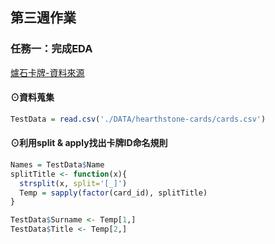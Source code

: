 ## 第三週作業

### 任務一：完成EDA

  [爐石卡牌-資料來源](https://www.kaggle.com/jeradrose/hearthstone-cards)

#### ⊙資料蒐集
      
```r
TestData = read.csv('./DATA/hearthstone-cards/cards.csv')
```

#### ⊙利用split & apply找出卡牌ID命名規則

```r
Names = TestData$Name
splitTitle <- function(x){
  strsplit(x, split='[_]')
  Temp = sapply(factor(card_id), splitTitle)
}
```

```r
TestData$Surname <- Temp[1,]
TestData$Title <- Temp[2,]
```








